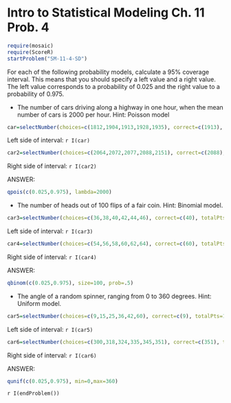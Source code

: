 Intro to Statistical Modeling Ch. 11 Prob. 4
========================================================
```r
require(mosaic)
require(ScoreR)
startProblem("SM-11-4-SD")
```
For each of the following probability models, calculate a 95% coverage interval.  This means that you should specify a left value and a right value.  The left value corresponds to a probability of 0.025 and the right value to a probability of 0.975.

* The number of cars driving along a highway in one hour, when the mean number of cars is 2000 per hour.  Hint: Poisson model
```r
car=selectNumber(choices=c(1812,1904,1913,1928,1935), correct=c(1913), totalPts=1, name="leftSide")
```
Left side of interval: `r I(car)`
```r
car2=selectNumber(choices=c(2064,2072,2077,2088,2151), correct=c(2088), totalPts=1, name="rightSide")
```
Right side of interval: `r I(car2)`

<aside>
ANSWER:    
```r
qpois(c(0.025,0.975), lambda=2000)
```
</aside>

* The number of heads out of 100 flips of a fair coin.  Hint: Binomial model.
```r
car3=selectNumber(choices=c(36,38,40,42,44,46), correct=c(40), totalPts=1, name="leftSideCoin")
```
Left side of interval: `r I(car3)`
```r
car4=selectNumber(choices=c(54,56,58,60,62,64), correct=c(60), totalPts=1, name="rightSideCoin")
```
Right side of interval: `r I(car4)`

<aside>
ANSWER:    
```r
qbinom(c(0.025,0.975), size=100, prob=.5)
```
</aside>

* The angle of a random spinner, ranging from 0 to 360 degrees. Hint: Uniform model.
```r
car5=selectNumber(choices=c(9,15,25,36,42,60), correct=c(9), totalPts=1, name="leftSideSpinner")
```
Left side of interval: `r I(car5)`
```r
car6=selectNumber(choices=c(300,318,324,335,345,351), correct=c(351), totalPts=1, name="rightSideSpinner")
```
Right side of interval: `r I(car6)`

<aside>
ANSWER:    
```r
qunif(c(0.025,0.975), min=0,max=360)
```
</aside>

`r I(endProblem())`